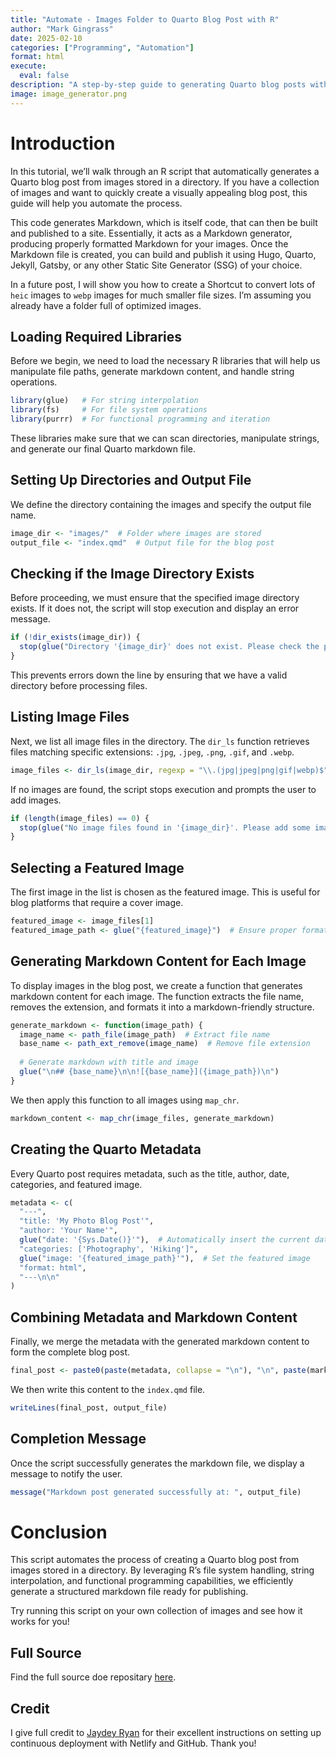 ```yaml
---
title: "Automate - Images Folder to Quarto Blog Post with R"
author: "Mark Gingrass"
date: 2025-02-10
categories: ["Programming", "Automation"]
format: html
execute:
  eval: false
description: "A step-by-step guide to generating Quarto blog posts with a folder of images using R. Learn how to automate markdown creation, structure metadata, and display images seamlessly with reproducible code."
image: image_generator.png 
---
```


# Introduction

In this tutorial, we'll walk through an R script that automatically generates a Quarto blog post from images stored in a directory. If you have a collection of images and want to quickly create a visually appealing blog post, this guide will help you automate the process.

This code generates Markdown, which is itself code, that can then be built and published to a site. Essentially, it acts as a Markdown generator, producing properly formatted Markdown for your images. Once the Markdown file is created, you can build and publish it using Hugo, Quarto, Jekyll, Gatsby, or any other Static Site Generator (SSG) of your choice.

In a future post, I will show you how to create a Shortcut to convert lots of `heic` images to `webp` images for much smaller file sizes. I'm assuming you already have a folder full of optimized images.

## Loading Required Libraries

Before we begin, we need to load the necessary R libraries that will help us manipulate file paths, generate markdown content, and handle string operations.

```r
library(glue)   # For string interpolation
library(fs)     # For file system operations
library(purrr)  # For functional programming and iteration
```

These libraries make sure that we can scan directories, manipulate strings, and generate our final Quarto markdown file.

## Setting Up Directories and Output File

We define the directory containing the images and specify the output file name.

```r
image_dir <- "images/"  # Folder where images are stored
output_file <- "index.qmd"  # Output file for the blog post
```

## Checking if the Image Directory Exists

Before proceeding, we must ensure that the specified image directory exists. If it does not, the script will stop execution and display an error message.

```r
if (!dir_exists(image_dir)) {
  stop(glue("Directory '{image_dir}' does not exist. Please check the path."))
}
```

This prevents errors down the line by ensuring that we have a valid directory before processing files.

## Listing Image Files

Next, we list all image files in the directory. The `dir_ls` function retrieves files matching specific extensions: `.jpg`, `.jpeg`, `.png`, `.gif`, and `.webp`.

```r
image_files <- dir_ls(image_dir, regexp = "\\.(jpg|jpeg|png|gif|webp)$")
```

If no images are found, the script stops execution and prompts the user to add images.

```r
if (length(image_files) == 0) {
  stop(glue("No image files found in '{image_dir}'. Please add some images."))
}
```

## Selecting a Featured Image

The first image in the list is chosen as the featured image. This is useful for blog platforms that require a cover image.

```r
featured_image <- image_files[1]  
featured_image_path <- glue("{featured_image}")  # Ensure proper formatting
```

## Generating Markdown Content for Each Image

To display images in the blog post, we create a function that generates markdown content for each image. The function extracts the file name, removes the extension, and formats it into a markdown-friendly structure.

```r
generate_markdown <- function(image_path) {
  image_name <- path_file(image_path)  # Extract file name
  base_name <- path_ext_remove(image_name)  # Remove file extension
  
  # Generate markdown with title and image
  glue("\n## {base_name}\n\n![{base_name}]({image_path})\n")
}
```

We then apply this function to all images using `map_chr`.

```r
markdown_content <- map_chr(image_files, generate_markdown)
```

## Creating the Quarto Metadata

Every Quarto post requires metadata, such as the title, author, date, categories, and featured image.

```r
metadata <- c(
  "---",
  "title: 'My Photo Blog Post'",
  "author: 'Your Name'",
  glue("date: '{Sys.Date()}'"),  # Automatically insert the current date
  "categories: ['Photography', 'Hiking']",
  glue("image: '{featured_image_path}'"),  # Set the featured image
  "format: html",
  "---\n\n"
)
```

## Combining Metadata and Markdown Content

Finally, we merge the metadata with the generated markdown content to form the complete blog post.

```r
final_post <- paste0(paste(metadata, collapse = "\n"), "\n", paste(markdown_content, collapse = "\n"))
```

We then write this content to the `index.qmd` file.

```r
writeLines(final_post, output_file)
```

## Completion Message

Once the script successfully generates the markdown file, we display a message to notify the user.

```r
message("Markdown post generated successfully at: ", output_file)
```

# Conclusion

This script automates the process of creating a Quarto blog post from images stored in a directory. By leveraging R’s file system handling, string interpolation, and functional programming capabilities, we efficiently generate a structured markdown file ready for publishing.

Try running this script on your own collection of images and see how it works for you!

## Full Source
Find the full source doe repositary [here](https://github.com/mtgingrass/images_to_markdown.git).

## Credit

I give full credit to [Jaydey Ryan](https://jadeyryan.com/blog/2023-11-19_publish-quarto-website/#configure-continuous-deployment) for their excellent instructions on setting up continuous deployment with Netlify and GitHub. Thank you! 
